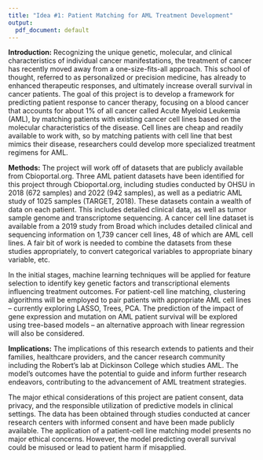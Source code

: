 ```yaml
---
title: "Idea #1: Patient Matching for AML Treatment Development"
output:
  pdf_document: default
---
```


**Introduction:** Recognizing the unique genetic, molecular, and clinical characteristics of individual cancer manifestations, the treatment of cancer has recently moved away from a one-size-fits-all approach. This school of thought, referred to as personalized or precision medicine, has already to enhanced therapeutic responses, and ultimately increase overall survival in cancer patients. The goal of this project is to develop a framework for predicting patient response to cancer therapy, focusing on a blood cancer that accounts for about 1% of all cancer called Acute Myeloid Leukemia (AML), by matching patients with existing cancer cell lines based on the molecular characteristics of the disease. Cell lines are cheap and readily available to work with, so by matching patients with cell line that best mimics their disease, researchers could develop more specialized treatment regimens for AML.

**Methods:** The project will work off of datasets that are publicly available from Cbioportal.org. Three AML patient datasets have been identified for this project through Cbioportal.org, including studies conducted by OHSU in 2018 (672 samples) and 2022 (942 samples), as well as a pediatric AML study of 1025 samples (TARGET, 2018). These datasets contain a wealth of data on each patient. This includes detailed clinical data, as well as tumor sample genome and transcriptome sequencing. A cancer cell line dataset is available from a 2019 study from Broad which includes detailed clinical and sequencing information on 1,739 cancer cell lines, 48 of which are AML cell lines. A fair bit of work is needed to combine the datasets from these studies appropriately, to convert categorical variables to appropriate binary variable, etc.

In the initial stages, machine learning techniques will be applied for feature selection to identify key genetic factors and transcriptional elements influencing treatment outcomes. For patient-cell line matching, clustering algorithms will be employed to pair patients with appropriate AML cell lines -- currently exploring LASSO, Trees, PCA. The prediction of the impact of gene expression and mutation on AML patient survival will be explored using tree-based models -- an alternative approach with linear regression will also be considered.

**Implications:** The implications of this research extends to patients and their families, healthcare providers, and the cancer research community including the Robert's lab at Dickinson College which studies AML. The model's outcomes have the potential to guide and inform further research endeavors, contributing to the advancement of AML treatment strategies.

The major ethical considerations of this project are patient consent, data privacy, and the responsible utilization of predictive models in clinical settings. The data has been obtained through studies conducted at cancer research centers with informed consent and have been made publicly available. The application of a patient-cell line matching model presents no major ethical concerns. However, the model predicting overall survival could be misused or lead to patient harm if misapplied.